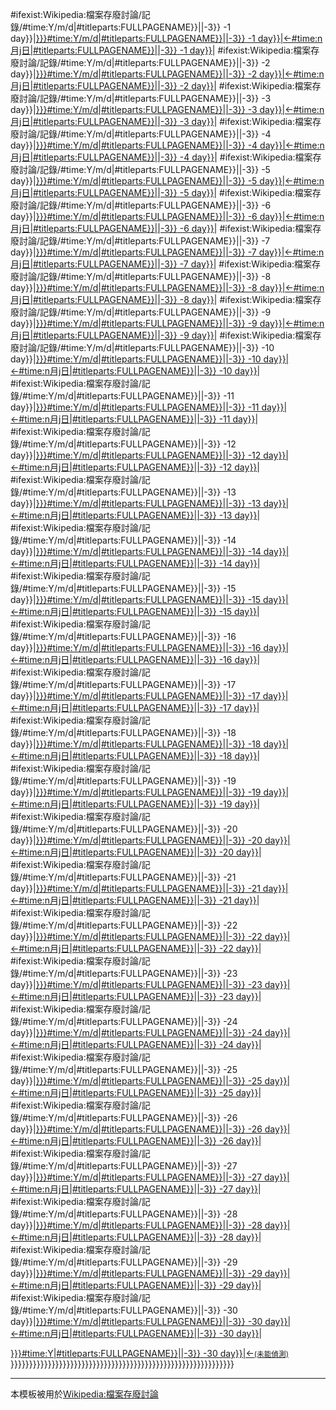 {{{{{subst|}}}#ifexist:Wikipedia:檔案存廢討論/記錄/{{{{{subst|}}}#time:Y/m/d|<includeonly>{{{{{subst|}}}#titleparts:{{{{{subst|}}}FULLPAGENAME}}||-3}}</includeonly>  -1 day}}|[[Wikipedia:檔案存廢討論/記錄/{{{{{subst|}}}#time:Y/m/d|<includeonly>{{{{{subst|}}}#titleparts:{{{{{subst|}}}FULLPAGENAME}}||-3}}</includeonly>  -1 day}}|←{{{{{subst|}}}#time:n月j日|<includeonly>{{{{{subst|}}}#titleparts:{{{{{subst|}}}FULLPAGENAME}}||-3}}</includeonly>  -1 day}}]]|
{{{{{subst|}}}#ifexist:Wikipedia:檔案存廢討論/記錄/{{{{{subst|}}}#time:Y/m/d|<includeonly>{{{{{subst|}}}#titleparts:{{{{{subst|}}}FULLPAGENAME}}||-3}}</includeonly>  -2 day}}|[[Wikipedia:檔案存廢討論/記錄/{{{{{subst|}}}#time:Y/m/d|<includeonly>{{{{{subst|}}}#titleparts:{{{{{subst|}}}FULLPAGENAME}}||-3}}</includeonly>  -2 day}}|←{{{{{subst|}}}#time:n月j日|<includeonly>{{{{{subst|}}}#titleparts:{{{{{subst|}}}FULLPAGENAME}}||-3}}</includeonly>  -2 day}}]]|
{{{{{subst|}}}#ifexist:Wikipedia:檔案存廢討論/記錄/{{{{{subst|}}}#time:Y/m/d|<includeonly>{{{{{subst|}}}#titleparts:{{{{{subst|}}}FULLPAGENAME}}||-3}}</includeonly>  -3 day}}|[[Wikipedia:檔案存廢討論/記錄/{{{{{subst|}}}#time:Y/m/d|<includeonly>{{{{{subst|}}}#titleparts:{{{{{subst|}}}FULLPAGENAME}}||-3}}</includeonly>  -3 day}}|←{{{{{subst|}}}#time:n月j日|<includeonly>{{{{{subst|}}}#titleparts:{{{{{subst|}}}FULLPAGENAME}}||-3}}</includeonly>  -3 day}}]]|
{{{{{subst|}}}#ifexist:Wikipedia:檔案存廢討論/記錄/{{{{{subst|}}}#time:Y/m/d|<includeonly>{{{{{subst|}}}#titleparts:{{{{{subst|}}}FULLPAGENAME}}||-3}}</includeonly>  -4 day}}|[[Wikipedia:檔案存廢討論/記錄/{{{{{subst|}}}#time:Y/m/d|<includeonly>{{{{{subst|}}}#titleparts:{{{{{subst|}}}FULLPAGENAME}}||-3}}</includeonly>  -4 day}}|←{{{{{subst|}}}#time:n月j日|<includeonly>{{{{{subst|}}}#titleparts:{{{{{subst|}}}FULLPAGENAME}}||-3}}</includeonly>  -4 day}}]]|
{{{{{subst|}}}#ifexist:Wikipedia:檔案存廢討論/記錄/{{{{{subst|}}}#time:Y/m/d|<includeonly>{{{{{subst|}}}#titleparts:{{{{{subst|}}}FULLPAGENAME}}||-3}}</includeonly>  -5 day}}|[[Wikipedia:檔案存廢討論/記錄/{{{{{subst|}}}#time:Y/m/d|<includeonly>{{{{{subst|}}}#titleparts:{{{{{subst|}}}FULLPAGENAME}}||-3}}</includeonly>  -5 day}}|←{{{{{subst|}}}#time:n月j日|<includeonly>{{{{{subst|}}}#titleparts:{{{{{subst|}}}FULLPAGENAME}}||-3}}</includeonly>  -5 day}}]]|
{{{{{subst|}}}#ifexist:Wikipedia:檔案存廢討論/記錄/{{{{{subst|}}}#time:Y/m/d|<includeonly>{{{{{subst|}}}#titleparts:{{{{{subst|}}}FULLPAGENAME}}||-3}}</includeonly>  -6 day}}|[[Wikipedia:檔案存廢討論/記錄/{{{{{subst|}}}#time:Y/m/d|<includeonly>{{{{{subst|}}}#titleparts:{{{{{subst|}}}FULLPAGENAME}}||-3}}</includeonly>  -6 day}}|←{{{{{subst|}}}#time:n月j日|<includeonly>{{{{{subst|}}}#titleparts:{{{{{subst|}}}FULLPAGENAME}}||-3}}</includeonly>  -6 day}}]]|
{{{{{subst|}}}#ifexist:Wikipedia:檔案存廢討論/記錄/{{{{{subst|}}}#time:Y/m/d|<includeonly>{{{{{subst|}}}#titleparts:{{{{{subst|}}}FULLPAGENAME}}||-3}}</includeonly>  -7 day}}|[[Wikipedia:檔案存廢討論/記錄/{{{{{subst|}}}#time:Y/m/d|<includeonly>{{{{{subst|}}}#titleparts:{{{{{subst|}}}FULLPAGENAME}}||-3}}</includeonly>  -7 day}}|←{{{{{subst|}}}#time:n月j日|<includeonly>{{{{{subst|}}}#titleparts:{{{{{subst|}}}FULLPAGENAME}}||-3}}</includeonly>  -7 day}}]]|
{{{{{subst|}}}#ifexist:Wikipedia:檔案存廢討論/記錄/{{{{{subst|}}}#time:Y/m/d|<includeonly>{{{{{subst|}}}#titleparts:{{{{{subst|}}}FULLPAGENAME}}||-3}}</includeonly>  -8 day}}|[[Wikipedia:檔案存廢討論/記錄/{{{{{subst|}}}#time:Y/m/d|<includeonly>{{{{{subst|}}}#titleparts:{{{{{subst|}}}FULLPAGENAME}}||-3}}</includeonly>  -8 day}}|←{{{{{subst|}}}#time:n月j日|<includeonly>{{{{{subst|}}}#titleparts:{{{{{subst|}}}FULLPAGENAME}}||-3}}</includeonly>  -8 day}}]]|
{{{{{subst|}}}#ifexist:Wikipedia:檔案存廢討論/記錄/{{{{{subst|}}}#time:Y/m/d|<includeonly>{{{{{subst|}}}#titleparts:{{{{{subst|}}}FULLPAGENAME}}||-3}}</includeonly>  -9 day}}|[[Wikipedia:檔案存廢討論/記錄/{{{{{subst|}}}#time:Y/m/d|<includeonly>{{{{{subst|}}}#titleparts:{{{{{subst|}}}FULLPAGENAME}}||-3}}</includeonly>  -9 day}}|←{{{{{subst|}}}#time:n月j日|<includeonly>{{{{{subst|}}}#titleparts:{{{{{subst|}}}FULLPAGENAME}}||-3}}</includeonly>  -9 day}}]]|
{{{{{subst|}}}#ifexist:Wikipedia:檔案存廢討論/記錄/{{{{{subst|}}}#time:Y/m/d|<includeonly>{{{{{subst|}}}#titleparts:{{{{{subst|}}}FULLPAGENAME}}||-3}}</includeonly> -10 day}}|[[Wikipedia:檔案存廢討論/記錄/{{{{{subst|}}}#time:Y/m/d|<includeonly>{{{{{subst|}}}#titleparts:{{{{{subst|}}}FULLPAGENAME}}||-3}}</includeonly> -10 day}}|←{{{{{subst|}}}#time:n月j日|<includeonly>{{{{{subst|}}}#titleparts:{{{{{subst|}}}FULLPAGENAME}}||-3}}</includeonly> -10 day}}]]|
{{{{{subst|}}}#ifexist:Wikipedia:檔案存廢討論/記錄/{{{{{subst|}}}#time:Y/m/d|<includeonly>{{{{{subst|}}}#titleparts:{{{{{subst|}}}FULLPAGENAME}}||-3}}</includeonly> -11 day}}|[[Wikipedia:檔案存廢討論/記錄/{{{{{subst|}}}#time:Y/m/d|<includeonly>{{{{{subst|}}}#titleparts:{{{{{subst|}}}FULLPAGENAME}}||-3}}</includeonly> -11 day}}|←{{{{{subst|}}}#time:n月j日|<includeonly>{{{{{subst|}}}#titleparts:{{{{{subst|}}}FULLPAGENAME}}||-3}}</includeonly> -11 day}}]]|
{{{{{subst|}}}#ifexist:Wikipedia:檔案存廢討論/記錄/{{{{{subst|}}}#time:Y/m/d|<includeonly>{{{{{subst|}}}#titleparts:{{{{{subst|}}}FULLPAGENAME}}||-3}}</includeonly> -12 day}}|[[Wikipedia:檔案存廢討論/記錄/{{{{{subst|}}}#time:Y/m/d|<includeonly>{{{{{subst|}}}#titleparts:{{{{{subst|}}}FULLPAGENAME}}||-3}}</includeonly> -12 day}}|←{{{{{subst|}}}#time:n月j日|<includeonly>{{{{{subst|}}}#titleparts:{{{{{subst|}}}FULLPAGENAME}}||-3}}</includeonly> -12 day}}]]|
{{{{{subst|}}}#ifexist:Wikipedia:檔案存廢討論/記錄/{{{{{subst|}}}#time:Y/m/d|<includeonly>{{{{{subst|}}}#titleparts:{{{{{subst|}}}FULLPAGENAME}}||-3}}</includeonly> -13 day}}|[[Wikipedia:檔案存廢討論/記錄/{{{{{subst|}}}#time:Y/m/d|<includeonly>{{{{{subst|}}}#titleparts:{{{{{subst|}}}FULLPAGENAME}}||-3}}</includeonly> -13 day}}|←{{{{{subst|}}}#time:n月j日|<includeonly>{{{{{subst|}}}#titleparts:{{{{{subst|}}}FULLPAGENAME}}||-3}}</includeonly> -13 day}}]]|
{{{{{subst|}}}#ifexist:Wikipedia:檔案存廢討論/記錄/{{{{{subst|}}}#time:Y/m/d|<includeonly>{{{{{subst|}}}#titleparts:{{{{{subst|}}}FULLPAGENAME}}||-3}}</includeonly> -14 day}}|[[Wikipedia:檔案存廢討論/記錄/{{{{{subst|}}}#time:Y/m/d|<includeonly>{{{{{subst|}}}#titleparts:{{{{{subst|}}}FULLPAGENAME}}||-3}}</includeonly> -14 day}}|←{{{{{subst|}}}#time:n月j日|<includeonly>{{{{{subst|}}}#titleparts:{{{{{subst|}}}FULLPAGENAME}}||-3}}</includeonly> -14 day}}]]|
{{{{{subst|}}}#ifexist:Wikipedia:檔案存廢討論/記錄/{{{{{subst|}}}#time:Y/m/d|<includeonly>{{{{{subst|}}}#titleparts:{{{{{subst|}}}FULLPAGENAME}}||-3}}</includeonly> -15 day}}|[[Wikipedia:檔案存廢討論/記錄/{{{{{subst|}}}#time:Y/m/d|<includeonly>{{{{{subst|}}}#titleparts:{{{{{subst|}}}FULLPAGENAME}}||-3}}</includeonly> -15 day}}|←{{{{{subst|}}}#time:n月j日|<includeonly>{{{{{subst|}}}#titleparts:{{{{{subst|}}}FULLPAGENAME}}||-3}}</includeonly> -15 day}}]]|
{{{{{subst|}}}#ifexist:Wikipedia:檔案存廢討論/記錄/{{{{{subst|}}}#time:Y/m/d|<includeonly>{{{{{subst|}}}#titleparts:{{{{{subst|}}}FULLPAGENAME}}||-3}}</includeonly> -16 day}}|[[Wikipedia:檔案存廢討論/記錄/{{{{{subst|}}}#time:Y/m/d|<includeonly>{{{{{subst|}}}#titleparts:{{{{{subst|}}}FULLPAGENAME}}||-3}}</includeonly> -16 day}}|←{{{{{subst|}}}#time:n月j日|<includeonly>{{{{{subst|}}}#titleparts:{{{{{subst|}}}FULLPAGENAME}}||-3}}</includeonly> -16 day}}]]|
{{{{{subst|}}}#ifexist:Wikipedia:檔案存廢討論/記錄/{{{{{subst|}}}#time:Y/m/d|<includeonly>{{{{{subst|}}}#titleparts:{{{{{subst|}}}FULLPAGENAME}}||-3}}</includeonly> -17 day}}|[[Wikipedia:檔案存廢討論/記錄/{{{{{subst|}}}#time:Y/m/d|<includeonly>{{{{{subst|}}}#titleparts:{{{{{subst|}}}FULLPAGENAME}}||-3}}</includeonly> -17 day}}|←{{{{{subst|}}}#time:n月j日|<includeonly>{{{{{subst|}}}#titleparts:{{{{{subst|}}}FULLPAGENAME}}||-3}}</includeonly> -17 day}}]]|
{{{{{subst|}}}#ifexist:Wikipedia:檔案存廢討論/記錄/{{{{{subst|}}}#time:Y/m/d|<includeonly>{{{{{subst|}}}#titleparts:{{{{{subst|}}}FULLPAGENAME}}||-3}}</includeonly> -18 day}}|[[Wikipedia:檔案存廢討論/記錄/{{{{{subst|}}}#time:Y/m/d|<includeonly>{{{{{subst|}}}#titleparts:{{{{{subst|}}}FULLPAGENAME}}||-3}}</includeonly> -18 day}}|←{{{{{subst|}}}#time:n月j日|<includeonly>{{{{{subst|}}}#titleparts:{{{{{subst|}}}FULLPAGENAME}}||-3}}</includeonly> -18 day}}]]|
{{{{{subst|}}}#ifexist:Wikipedia:檔案存廢討論/記錄/{{{{{subst|}}}#time:Y/m/d|<includeonly>{{{{{subst|}}}#titleparts:{{{{{subst|}}}FULLPAGENAME}}||-3}}</includeonly> -19 day}}|[[Wikipedia:檔案存廢討論/記錄/{{{{{subst|}}}#time:Y/m/d|<includeonly>{{{{{subst|}}}#titleparts:{{{{{subst|}}}FULLPAGENAME}}||-3}}</includeonly> -19 day}}|←{{{{{subst|}}}#time:n月j日|<includeonly>{{{{{subst|}}}#titleparts:{{{{{subst|}}}FULLPAGENAME}}||-3}}</includeonly> -19 day}}]]|
{{{{{subst|}}}#ifexist:Wikipedia:檔案存廢討論/記錄/{{{{{subst|}}}#time:Y/m/d|<includeonly>{{{{{subst|}}}#titleparts:{{{{{subst|}}}FULLPAGENAME}}||-3}}</includeonly> -20 day}}|[[Wikipedia:檔案存廢討論/記錄/{{{{{subst|}}}#time:Y/m/d|<includeonly>{{{{{subst|}}}#titleparts:{{{{{subst|}}}FULLPAGENAME}}||-3}}</includeonly> -20 day}}|←{{{{{subst|}}}#time:n月j日|<includeonly>{{{{{subst|}}}#titleparts:{{{{{subst|}}}FULLPAGENAME}}||-3}}</includeonly> -20 day}}]]|
{{{{{subst|}}}#ifexist:Wikipedia:檔案存廢討論/記錄/{{{{{subst|}}}#time:Y/m/d|<includeonly>{{{{{subst|}}}#titleparts:{{{{{subst|}}}FULLPAGENAME}}||-3}}</includeonly> -21 day}}|[[Wikipedia:檔案存廢討論/記錄/{{{{{subst|}}}#time:Y/m/d|<includeonly>{{{{{subst|}}}#titleparts:{{{{{subst|}}}FULLPAGENAME}}||-3}}</includeonly> -21 day}}|←{{{{{subst|}}}#time:n月j日|<includeonly>{{{{{subst|}}}#titleparts:{{{{{subst|}}}FULLPAGENAME}}||-3}}</includeonly> -21 day}}]]|
{{{{{subst|}}}#ifexist:Wikipedia:檔案存廢討論/記錄/{{{{{subst|}}}#time:Y/m/d|<includeonly>{{{{{subst|}}}#titleparts:{{{{{subst|}}}FULLPAGENAME}}||-3}}</includeonly> -22 day}}|[[Wikipedia:檔案存廢討論/記錄/{{{{{subst|}}}#time:Y/m/d|<includeonly>{{{{{subst|}}}#titleparts:{{{{{subst|}}}FULLPAGENAME}}||-3}}</includeonly> -22 day}}|←{{{{{subst|}}}#time:n月j日|<includeonly>{{{{{subst|}}}#titleparts:{{{{{subst|}}}FULLPAGENAME}}||-3}}</includeonly> -22 day}}]]|
{{{{{subst|}}}#ifexist:Wikipedia:檔案存廢討論/記錄/{{{{{subst|}}}#time:Y/m/d|<includeonly>{{{{{subst|}}}#titleparts:{{{{{subst|}}}FULLPAGENAME}}||-3}}</includeonly> -23 day}}|[[Wikipedia:檔案存廢討論/記錄/{{{{{subst|}}}#time:Y/m/d|<includeonly>{{{{{subst|}}}#titleparts:{{{{{subst|}}}FULLPAGENAME}}||-3}}</includeonly> -23 day}}|←{{{{{subst|}}}#time:n月j日|<includeonly>{{{{{subst|}}}#titleparts:{{{{{subst|}}}FULLPAGENAME}}||-3}}</includeonly> -23 day}}]]|
{{{{{subst|}}}#ifexist:Wikipedia:檔案存廢討論/記錄/{{{{{subst|}}}#time:Y/m/d|<includeonly>{{{{{subst|}}}#titleparts:{{{{{subst|}}}FULLPAGENAME}}||-3}}</includeonly> -24 day}}|[[Wikipedia:檔案存廢討論/記錄/{{{{{subst|}}}#time:Y/m/d|<includeonly>{{{{{subst|}}}#titleparts:{{{{{subst|}}}FULLPAGENAME}}||-3}}</includeonly> -24 day}}|←{{{{{subst|}}}#time:n月j日|<includeonly>{{{{{subst|}}}#titleparts:{{{{{subst|}}}FULLPAGENAME}}||-3}}</includeonly> -24 day}}]]|
{{{{{subst|}}}#ifexist:Wikipedia:檔案存廢討論/記錄/{{{{{subst|}}}#time:Y/m/d|<includeonly>{{{{{subst|}}}#titleparts:{{{{{subst|}}}FULLPAGENAME}}||-3}}</includeonly> -25 day}}|[[Wikipedia:檔案存廢討論/記錄/{{{{{subst|}}}#time:Y/m/d|<includeonly>{{{{{subst|}}}#titleparts:{{{{{subst|}}}FULLPAGENAME}}||-3}}</includeonly> -25 day}}|←{{{{{subst|}}}#time:n月j日|<includeonly>{{{{{subst|}}}#titleparts:{{{{{subst|}}}FULLPAGENAME}}||-3}}</includeonly> -25 day}}]]|
{{{{{subst|}}}#ifexist:Wikipedia:檔案存廢討論/記錄/{{{{{subst|}}}#time:Y/m/d|<includeonly>{{{{{subst|}}}#titleparts:{{{{{subst|}}}FULLPAGENAME}}||-3}}</includeonly> -26 day}}|[[Wikipedia:檔案存廢討論/記錄/{{{{{subst|}}}#time:Y/m/d|<includeonly>{{{{{subst|}}}#titleparts:{{{{{subst|}}}FULLPAGENAME}}||-3}}</includeonly> -26 day}}|←{{{{{subst|}}}#time:n月j日|<includeonly>{{{{{subst|}}}#titleparts:{{{{{subst|}}}FULLPAGENAME}}||-3}}</includeonly> -26 day}}]]|
{{{{{subst|}}}#ifexist:Wikipedia:檔案存廢討論/記錄/{{{{{subst|}}}#time:Y/m/d|<includeonly>{{{{{subst|}}}#titleparts:{{{{{subst|}}}FULLPAGENAME}}||-3}}</includeonly> -27 day}}|[[Wikipedia:檔案存廢討論/記錄/{{{{{subst|}}}#time:Y/m/d|<includeonly>{{{{{subst|}}}#titleparts:{{{{{subst|}}}FULLPAGENAME}}||-3}}</includeonly> -27 day}}|←{{{{{subst|}}}#time:n月j日|<includeonly>{{{{{subst|}}}#titleparts:{{{{{subst|}}}FULLPAGENAME}}||-3}}</includeonly> -27 day}}]]|
{{{{{subst|}}}#ifexist:Wikipedia:檔案存廢討論/記錄/{{{{{subst|}}}#time:Y/m/d|<includeonly>{{{{{subst|}}}#titleparts:{{{{{subst|}}}FULLPAGENAME}}||-3}}</includeonly> -28 day}}|[[Wikipedia:檔案存廢討論/記錄/{{{{{subst|}}}#time:Y/m/d|<includeonly>{{{{{subst|}}}#titleparts:{{{{{subst|}}}FULLPAGENAME}}||-3}}</includeonly> -28 day}}|←{{{{{subst|}}}#time:n月j日|<includeonly>{{{{{subst|}}}#titleparts:{{{{{subst|}}}FULLPAGENAME}}||-3}}</includeonly> -28 day}}]]|
{{{{{subst|}}}#ifexist:Wikipedia:檔案存廢討論/記錄/{{{{{subst|}}}#time:Y/m/d|<includeonly>{{{{{subst|}}}#titleparts:{{{{{subst|}}}FULLPAGENAME}}||-3}}</includeonly> -29 day}}|[[Wikipedia:檔案存廢討論/記錄/{{{{{subst|}}}#time:Y/m/d|<includeonly>{{{{{subst|}}}#titleparts:{{{{{subst|}}}FULLPAGENAME}}||-3}}</includeonly> -29 day}}|←{{{{{subst|}}}#time:n月j日|<includeonly>{{{{{subst|}}}#titleparts:{{{{{subst|}}}FULLPAGENAME}}||-3}}</includeonly> -29 day}}]]|
{{{{{subst|}}}#ifexist:Wikipedia:檔案存廢討論/記錄/{{{{{subst|}}}#time:Y/m/d|<includeonly>{{{{{subst|}}}#titleparts:{{{{{subst|}}}FULLPAGENAME}}||-3}}</includeonly> -30 day}}|[[Wikipedia:檔案存廢討論/記錄/{{{{{subst|}}}#time:Y/m/d|<includeonly>{{{{{subst|}}}#titleparts:{{{{{subst|}}}FULLPAGENAME}}||-3}}</includeonly> -30 day}}|←{{{{{subst|}}}#time:n月j日|<includeonly>{{{{{subst|}}}#titleparts:{{{{{subst|}}}FULLPAGENAME}}||-3}}</includeonly> -30 day}}]]|

[[Special:PrefixIndex/Wikipedia:檔案存廢討論/記錄/{{{{{subst|}}}#time:Y|<includeonly>{{{{{subst|}}}#titleparts:{{{{{subst|}}}FULLPAGENAME}}||-3}}</includeonly> -30 day}}|←<small title="上次記錄在30天前，系統不能偵測超過30天範圍的記錄，請按此手動尋找，並把本連接取代成正確日期">(未能偵測)</small>]]
}}}}}}}}}}}}}}}}}}}}}}}}}}}}}}}}}}}}}}}}}}}}}}}}}}}}}}}}}}}}<noinclude>
----
{{pp-protected}}
{{esoteric}}
本模板被用於[[Wikipedia:檔案存廢討論]]
</noinclude>